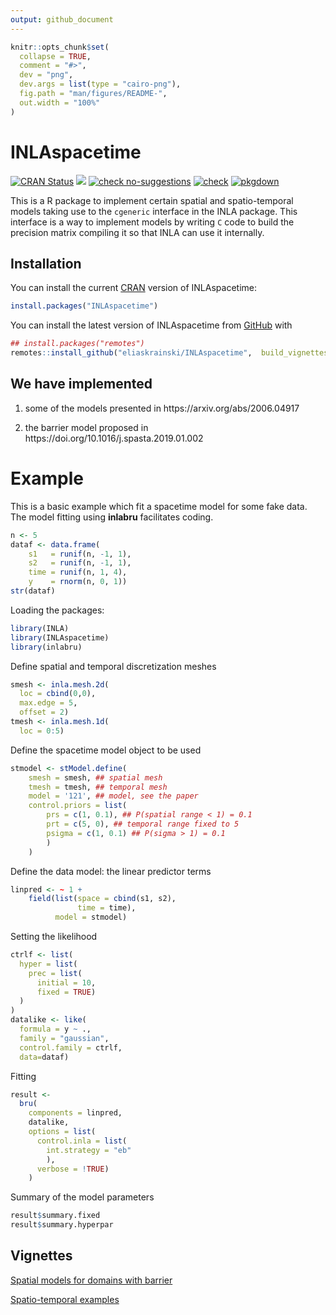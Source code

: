 ```yaml
---
output: github_document
---
```


<!-- README.md is generated from README.Rmd. Please edit that file -->

```r
knitr::opts_chunk$set(
  collapse = TRUE,
  comment = "#>",
  dev = "png",
  dev.args = list(type = "cairo-png"),
  fig.path = "man/figures/README-",
  out.width = "100%"
)
```

# INLAspacetime

<!-- badges: start -->
[![CRAN Status](http://www.r-pkg.org/badges/version-last-release/INLAspacetime)](https://cran.r-project.org/package=INLAspacetime)
[![](https://cranlogs.r-pkg.org/badges/INLAspacetime)](https://cran.r-project.org/package=INLAspacetime)
[![check no-suggestions](https://github.com/eliaskrainski/INLAspacetime/workflows/R-CMD-check-no-suggests/badge.svg)](https://github.com/eliaskrainski/INLAspacetime/actions)
[![check](https://github.com/eliaskrainski/INLAspacetime/workflows/R-CMD-check/badge.svg)](https://github.com/eliaskrainski/INLAspacetime/actions)
[![pkgdown](https://github.com/eliaskrainski/INLAspacetime/workflows/pkgdown/badge.svg)](https://github.com/eliaskrainski/INLAspacetime/actions)
<!-- badges: end -->

This is a R package to implement certain spatial and spatio-temporal models
taking use to the `cgeneric` interface in the INLA package. 
This interface is a way to implement models by writing `C`
code to build the precision matrix compiling it so that 
INLA can use it internally.

## Installation

You can install the current [CRAN](https://CRAN.R-project.org) version of INLAspacetime:
```r
install.packages("INLAspacetime")
```

You can install the latest version of INLAspacetime from [GitHub](https://github.com/eliaskrainski/INLAspacetime) with
```r
## install.packages("remotes")
remotes::install_github("eliaskrainski/INLAspacetime",  build_vignettes=TRUE)
```
<!-- or track the development version builds via [inlabru-org.r-universe.dev](https://inlabru-org.r-universe.dev/ui#builds): -->
<!-- ```{r universe-installation, eval = FALSE} -->
<!-- ## Enable universe(s) by inlabru-org -->
<!-- options(repos = c( -->
<!--   inlabruorg = "https://inlabru-org.r-universe.dev", -->
<!--   INLA = "https://inla.r-inla-download.org/R/testing", -->
<!--   CRAN = "https://cloud.r-project.org" -->
<!-- )) -->

<!-- ## Install it -->
<!-- install.packages("INLAspacetime") -->
<!-- ``` -->

## We have implemented 

1. some of the models presented in 
https://arxiv.org/abs/2006.04917

2. the barrier model proposed in 
https://doi.org/10.1016/j.spasta.2019.01.002

# Example

This is a basic example which fit a spacetime model for some fake data.
The model fitting using **inlabru** facilitates coding.

```r
n <- 5
dataf <- data.frame(
    s1   = runif(n, -1, 1),
    s2   = runif(n, -1, 1),
    time = runif(n, 1, 4),
    y    = rnorm(n, 0, 1))
str(dataf)
```

Loading the packages:
```r
library(INLA)
library(INLAspacetime)
library(inlabru)
```

Define spatial and temporal discretization meshes
```r
smesh <- inla.mesh.2d(
  loc = cbind(0,0), 
  max.edge = 5, 
  offset = 2)
tmesh <- inla.mesh.1d(
  loc = 0:5)
```

Define the spacetime model object to be used
```r
stmodel <- stModel.define(
    smesh = smesh, ## spatial mesh
    tmesh = tmesh, ## temporal mesh
    model = '121', ## model, see the paper
    control.priors = list(
        prs = c(1, 0.1), ## P(spatial range < 1) = 0.1
        prt = c(5, 0), ## temporal range fixed to 5
        psigma = c(1, 0.1) ## P(sigma > 1) = 0.1
        )
    )
```


Define the data model: the linear predictor terms
```r
linpred <- ~ 1 +
    field(list(space = cbind(s1, s2), 
               time = time),
          model = stmodel)
```

Setting the likelihood 
```r
ctrlf <- list(
  hyper = list(
    prec = list(
      initial = 10, 
      fixed = TRUE)    
  )
)
datalike <- like(
  formula = y ~ ., 
  family = "gaussian",
  control.family = ctrlf, 
  data=dataf)
```

Fitting
```r
result <- 
  bru(
    components = linpred,
    datalike,
    options = list(
      control.inla = list(
        int.strategy = "eb"
        ),
      verbose = !TRUE)
    )
```

Summary of the model parameters
```r
result$summary.fixed
result$summary.hyperpar
```

## Vignettes

[Spatial models for domains with barrier](articles/web/barrierExample.html)

[Spatio-temporal examples](articles/web/piemonte.html)
